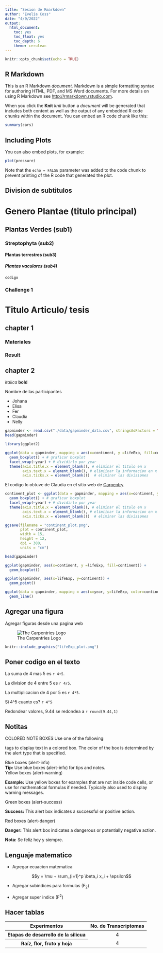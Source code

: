 ---
title: "Sesion de Rmarkdown"
author: "Evelia Coss"
date: "4/9/2022"
output: 
  html_document:
    toc: yes
    toc_float: yes
    toc_depth: 6
    theme: cerulean
---

```{r setup, include=FALSE}
knitr::opts_chunk$set(echo = TRUE)
```

## R Markdown

This is an R Markdown *document.* Markdown is a simple formatting syntax for authoring HTML, PDF, and MS Word documents. For more details on using R Markdown see <http://rmarkdown.rstudio.com>.

When you click the **Knit** *knit* button a *document* will be generated that includes both content as well as the output of any embedded R code chunks within the document. You can embed an R code chunk like this:

```{r cars}
summary(cars)
```

## Including Plots

You can also embed plots, for example:

```{r pressure, echo=FALSE}
plot(pressure)
```

Note that the `echo = FALSE` parameter was added to the code chunk to prevent printing of the R code that generated the plot.

## Division de subtitulos

# Genero Plantae (titulo principal)
## Plantas Verdes (sub1)
### Streptophyta (sub2)
#### Plantas terrestres (sub3)
##### Plantas vaculares (sub4)

`codigo`

### Challenge 1

# Titulo Articulo/ tesis
## chapter 1
### Materiales
### Result
## chapter 2

*italica*
**bold**

Nombre de las participantes

* Johana 
* Elisa
* Fer
* Claudia
* Nelly

```{r}
gapminder <- read.csv("./data/gapminder_data.csv", stringsAsFactors = TRUE)
head(gapminder)
```

```{r}
library(ggplot2)

ggplot(data = gapminder, mapping = aes(x=continent, y =lifeExp, fill=continent)) + 
  geom_boxplot() + # graficar boxplot
  facet_wrap(~year) + # dividirlo por year
  theme(axis.title.x = element_blank(), # eliminar el titulo en x
        axis.text.x = element_blank(), # elimiinar la informacion en x
        axis.ticks.x = element_blank())  # eliminar las divisiones
```
El codigo lo obtuve de Claudia en el sitio web de [Carpentry](https://swcarpentry.github.io/r-novice-gapminder/08-plot-ggplot2/index.html).

```{r}
continent_plot <- ggplot(data = gapminder, mapping = aes(x=continent, y =lifeExp, fill=continent)) + 
  geom_boxplot() + # graficar boxplot
  facet_wrap(~year) + # dividirlo por year
  theme(axis.title.x = element_blank(), # eliminar el titulo en x
        axis.text.x = element_blank(), # elimiinar la informacion en x
        axis.ticks.x = element_blank())  # eliminar las divisiones

ggsave(filename = "continent_plot.png",
       plot = continent_plot,
       width = 15,
       height = 12,
       dpi = 300,
       units = "cm")
```




```{r}
head(gapminder)
```


```{r}
ggplot(gapminder, aes(x=continent, y =lifeExp, fill=continent)) +
  geom_boxplot()
```

```{r}
ggplot(gapminder, aes(x=lifeExp, y=continent)) +
  geom_point()
```

```{r, echo=FALSE}
ggplot(data = gapminder, mapping = aes(x=year, y=lifeExp, color=continent)) +
  geom_line()
```

## Agregar una figura

Agregar figuras desde una pagina web

![The Carpentries Logo](https://carpentries.org/assets/img/TheCarpentries.svg)


```{r}
knitr::include_graphics("lifeExp_plot.png")
```

## Poner codigo en el texto

La suma de 4 mas 5 es `r 4+5`.

La division de 4 entre 5 es `r 4/5`.

La multiplicacion de 4 por 5 es `r 4*5`.

Si 4^5 cuanto es? `r 4^5`

Redondear valores, 9.44 se redondea a `r round(9.44,1)`

## Notitas

COLORED NOTE BOXES
Use one of the following <div> tags to display text in a colored box. The color of the box is determined by the alert type that is specified.

Blue boxes (alert-info)
<div class="alert alert-block alert-info">
<b>Tip:</b> Use blue boxes (alert-info) for tips and notes.</div>

Yellow boxes (alert-warning)
<div class="alert alert-block alert-warning">
<b>Example:</b> Use yellow boxes for examples that are not inside code cells, or use for mathematical formulas if needed. Typically also used to display warning messages.
</div>

Green boxes (alert-success)
<div class="alert alert-block alert-success">
<b>Success:</b> This alert box indicates a successful or positive action.
</div>

Red boxes (alert-danger)
<div class="alert alert-block alert-danger">
<b>Danger:</b> This alert box indicates a dangerous or potentially negative action.
</div>






<div class="alert alert-block alert-info">
<b>Nota:</b> Se feliz hoy y siempre. </div>


## Lenguaje matematico

* Agregar ecuacion matematica

$$y = \mu + \sum_{i=1}^p \beta_i x_i + \epsilon$$

* Agregar subindices para formulas (F~2~)

* Agregar super indice (F^2^)

## Hacer tablas

<table class="table table-hover">
  <thead>
    <tr>
      <th scope="col"><center>Experimentos</center></th>
      <th scope="col"><center>No. de Transcriptomas</center></th>
    </tr>
  </thead>
  <tbody>
  </tr>
    <tr class="table-light">
      <th scope="row">Etapas de desarrollo de la silicua</th>
      <td><center>4</center></td>
  </tr>
  </tr>
    <tr class="table-light">
      <th scope="row">Raíz, flor, fruto y hoja</th>
      <td><center>4</center></td>
  </tr>
  </tbody>
</table>

